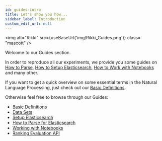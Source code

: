 ```yaml
---
id: guides-intro
title: Let's show you how...
sidebar_label: Introduction
custom_edit_url: null
---
```


<img
  alt="Rikki"
  src={useBaseUrl('img/Rikki_Guides.png')}
  class= "mascott"
/>

Welcome to our Guides section.

In order to reproduce all our experiments, we provide you some guides on [How to Parse](how-to-parse.mdx), [How to Setup Elasticsearch](elastic-setup.mdx), [How to Work with Notebooks](notebooks.mdx) and many other. 

If you want to get a quick overview on some essential terms in the Natural Language Processing, just check out our [Basic Definitions](basic-definitions.mdx).

Otherwise feel free to browse through our Guides:
* [Basic Definitions](#./basic-definitions.mdx)
* [Data Sets](#./data-comparison.mdx) 
* [Setup Elasticsearch](#./elastic-setup.mdx)
* [How to Parse for Elasticsearch](#./how-to-parse.mdx) 
* [Working with Notebooks](#./notebooks.mdx)
* [Ranking Evaluation API](#./ranking-api.mdx) 
